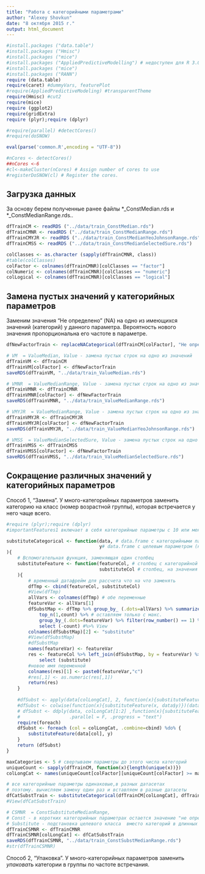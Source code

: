 ```yaml
---
title: "Работа с категорийными параметрами"
author: "Alexey Shovkun"
date: "8 октября 2015 г."
output: html_document
---
```


```r
#install.packages ("data.table")
#install.packages ("Hmisc")
#install.packages ("mice")
#install.packages ("AppliedPredictiveModelling") # недоступен для R 3.0.2
#install.packages ("mice")
#install.packages ("RANN")
require (data.table)
require(caret) #dummyVars, featurePlot
#require(AppliedPredictiveModeling) #transparentTheme
require(Hmisc) #cut2
require(mice)
require (ggplot2)
require(gridExtra)
require (plyr);require (dplyr)

#require(parallel) #detectCores()
#require(doSNOW)

eval(parse('common.R',encoding = "UTF-8"))

#nCores <- detectCores()
##nCores <-6
#cl<-makeCluster(nCores) # Assign number of cores to use
#registerDoSNOW(cl) # Register the cores.

```

## Загрузка данных

За основу берем полученные ранее файлы *_ConstMedian.rds и *_ConstMedianRange.rds..

```r
dfTrainCM <- readRDS ("../data/train_ConstMedian.rds")
dfTrainCMNR <- readRDS ("../data/train_ConstMedianRange.rds")
dfTrainCMYJR <- readRDS ("../data/train_ConstMedianYeoJohnsonRange.rds")
dfTrainCMSS <- readRDS ("../data/train_ConstMedianSelectedSure.rds")

colClasses <- as.character (sapply(dfTrainCMNR, class))
#table(colClasses)
colFactor <- colnames(dfTrainCMNR)[colClasses == "factor"]
colNumeric <- colnames(dfTrainCMNR)[colClasses == "numeric"]
colLogical <- colnames(dfTrainCMNR)[colClasses == "logical"]

```

## Замена пустых значений у категорийных параметров

Заменим значения "Не определено" (NA) на одно из имеющихся значений (категорий) у данного параметра. Вероятность нового значения пропорциональна его частоте в параметре.

```r
dfNewFactorTrain <- replaceNACategorical(dfTrainCM[colFactor], "Не определено")

# VM  = ValueMedian, Value - замена пустых строк на одно из значений
dfTrainVM <- dfTrainCM
dfTrainVM[colFactor] <- dfNewFactorTrain
saveRDS(dfTrainVM, "../data/train_ValueMedian.rds")

# VMNR  = ValueMedianRange, Value - замена пустых строк на одно из значений
dfTrainVMNR <- dfTrainCMNR
dfTrainVMNR[colFactor] <- dfNewFactorTrain
saveRDS(dfTrainVMNR, "../data/train_ValueMedianRange.rds")

# VMYJR  = ValueMedianRange, Value - замена пустых строк на одно из значений
dfTrainVMYJR <- dfTrainCMYJR
dfTrainVMYJR[colFactor] <- dfNewFactorTrain
saveRDS(dfTrainVMYJR, "../data/train_ValueMedianYeoJohnsonRange.rds")

# VMSS  = ValueMedianSelectedSure, Value - замена пустых строк на одно из значений
dfTrainVMSS <- dfTrainCMSS
dfTrainVMSS[colFactor] <- dfNewFactorTrain
saveRDS(dfTrainVMSS, "../data/train_ValueMedianSelectedSure.rds")


```

## Сокращение различных значений у категорийных параметров

Способ 1, "Замена". У много-категорийных параметров заменить категорию на класс (номер возрастной группы), которая встречается у него чаще всего.

```r
#require (plyr);require (dplyr)
#importantFeatures1 включает в себя категорийные параметры с 10 или менее категориями

substituteCategorical <- function(data, # data.frame с категорийными параметрами
                                  y# data.frame с целевым параметром (на что заменять)
){
    # Вспомогательная функция, заменяющая один столбец
    substituteFeature <- function(featureCol, # столбец с категорийной фичей
                                  substituteCol # столбец, на значения которого заменять. Целевой класс y
    ){
        # временный датафрейм для рассчета что на что заменять
        dfTmp <- cbind(featureCol, substituteCol)
        #View(dfTmp)
        allVars <- colnames(dfTmp) # обе переменные
        featureVar <- allVars[1]
        dfSubstMap <- dfTmp %>% group_by_ (.dots=allVars) %>% summarize(count=n()) %>% #View
            top_n(1,count) %>% # оставляем только с макс. 
            group_by_(.dots=featureVar) %>% filter(row_number() == 1) %>% 
            select (-count) #%>% View
        colnames(dfSubstMap)[2] <- "substitute"
        #View(dfSubstMap)
        #dfSubstMap
        names(featureVar) <- featureVar
        res <- featureCol %>% left_join(dfSubstMap, by = featureVar) %>%
            select (substitute)
        #новое имя переменной
        colnames(res)[1] <- paste0(featureVar,"c")
        #res[,1] <- as.numeric(res[,1])
        return(res)
    }
    
    #dfSubst <- apply(data[colLongCat], 2, function(x){substituteFeature(x, data$y)})
    #dfSubst <- colwise(function(x){substituteFeature(x, data$y)})(data[colLongCat])
    # dfSubst <- ddply(data, colLongCat[1:2] ,function(x){substituteFeature(x, data$y)}, 
    #                  .parallel = F, .progress = "text")
    require(foreach)
    dfSubst <- foreach (col = colLongCat, .combine=cbind) %do% {
        substituteFeature(data[col], y)
    }
    return (dfSubst)
}

maxCategories <- 5 # свертываем параметры до этого числа категорий
uniqueCount <- sapply(dfTrainCM, function(x){length(unique(x))})
colLongCat <- names(uniqueCount[colFactor][uniqueCount[colFactor] >= maxCategories])

# все категорийные параметры одинаковые,в разных датасетах
# поэтому. вычисляем замену один раз и вставляем в разные датасеты
dfCatSubstTrain <- substituteCategorical(dfTrainCM[colLongCat], dfTrainCM$y)
#View(dfCatSubstTrain) 

# CSMNR  = ConstSubstituteMedianRange, 
# Const - в коротких категорийных параметрах остается значение "не определено", т.к. оно показало лучшие результаты в RF
# Substitute - подстановка целевого класса  вместо категорий в длинных категорийных параметрах
dfTrainCSMNR <- dfTrainCMNR
dfTrainCSMNR[colLongCat] <- dfCatSubstTrain
saveRDS(dfTrainCSMNR, "../data/train_ConstSubstMedianRange.rds")
#str(dfTrainCSMNR)

```


Способ 2, "Упаковка". У много-категорийных параметров заменить *упаковать* категории в группы по частоте встречания.

```r



```

